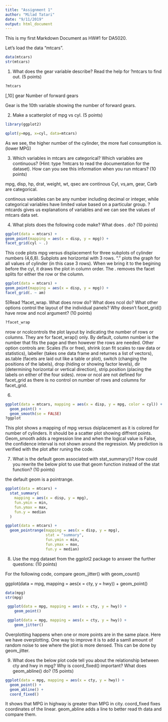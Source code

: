 ---
title: "Assignment 1"
author: "Milad Tatari"
date: "9/11/2019"
output: html_document
---

This is my first Markdown Document as HW#1 for DA5020.

Let's load the data "mtcars".

```{r}
data(mtcars)
str(mtcars)
```

1) What does the gear variable describe? Read the help for ?mtcars to find out. (5 points)

```{r}
?mtcars
```
[,10]	gear	Number of forward gears

Gear is the 10th variable showing the number of forward gears.

2) Make a scatterplot of mpg vs cyl. (5 points)
```{r}
library(ggplot2)

qplot(y=mpg, x=cyl, data=mtcars)
```

As we see, the higher number of the cylinder, the more fuel consumption is. (lower MPG)

3) Which variables in mtcars are categorical? Which variables are continuous? (Hint: type ?mtcars to read the documentation for the dataset). How can you see this information when you run mtcars? (10 points)

mpg, disp, hp, drat, weight, wt, qsec are continous
Cyl, vs,am, gear, Carb are categorical.

continous variables can be any number including decimal or integer, while categorical variables have limited value based on a particular group. ?mtcards gives us explanations of variables and we can see the values of mtcars data set.

4) What plots does the following code make? What does . do? (10 points)
```{r}
ggplot(data = mtcars) +
geom_point(mapping = aes(x = disp, y = mpg)) +
facet_grid(cyl ~ .)
```

This code plots mpg versus displacement for three subplots of cylinder numbers (4,6,8). Subplots are horizontal with 3 rows. 
"." plots the graph for all values of cylinder (in this case 3 rows). When we bring it to the begining before the cyl, it draws the plot in column order. The . removes the facet splits for either the row or the column. 

```{r}
ggplot(data = mtcars) +
geom_point(mapping = aes(x = disp, y = mpg)) +
facet_grid(. ~ am)
```

5)Read ?facet_wrap. What does nrow do? What does ncol do? What other options control the layout of the individual panels?  Why doesn't facet_grid() have nrow and ncol argument? (10 points) 

```{r}
?facet_wrap
```
nrow or ncolcontrols the plot layout by indicating the number of rows or columns. They are for facet_wrap() only. By default, column number is the number that fits the page and then however the rows are needed. Other option controls are:
Scales (fix or free), shrink (can fit scales to raw data or statistics), labeller (takes one data frame and returnes a list of vectors), as.table (facets are laid out like a table or plot), switch (changing the positions of the labels), drop (hiding or showing factor levels), dir (determining horizontal or vertical direction), strip.position (placing the labels on either of the four sides). nrow or ncol are not defined for facet_grid as there is no control on number of rows and columns for facet_grid. 

6) 

```{r}
ggplot(data = mtcars, mapping = aes(x = disp, y = mpg, color = cyl)) + 
  geom_point() + 
  geom_smooth(se = FALSE)
?ggplot
```
This plot shows a mapping of mpg versus dsiplacement as it is colored for number of cylinders. It should be a scatter plot showing diffrent points. Geom_smooth adds a regression line and when the logical value is False, the confidence interval is not shown around the regression. My prediction is verified with the plot after runing the code.

7) What is the default geom associated with stat_summary()? How could you rewrite the below plot to use that geom function instead of the stat function? (10 points)

the default geom is a pointrange. 

```{r}
ggplot(data = mtcars) + 
  stat_summary(
    mapping = aes(x = disp, y = mpg),
    fun.ymin = min,
    fun.ymax = max,
    fun.y = median
  )
```

```{r}
ggplot(data = mtcars) +
  geom_pointrange(mapping = aes(x = disp, y = mpg),
                  stat = "summary",
                  fun.ymin = min,
                  fun.ymax = max,
                  fun.y = median)
```


8) Use the mpg dataset from the ggplot2 package to answer the further questions: (10 points)

For the following code, compare geom_jitter() with geom_count()

 ggplot(data = mpg, mapping = aes(x = cty, y = hwy)) +
    geom_point()
```{r}
data(mpg)
str(mpg)
```

```{r}
 ggplot(data = mpg, mapping = aes(x = cty, y = hwy)) +
    geom_point()
```
```{r}
 ggplot(data = mpg, mapping = aes(x = cty, y = hwy)) +
    geom_jitter()
```

Overplotting happens when one or more points are in the same place. Here we have overplotting. One way to improve it is to add a samll amount of random noise to see where the plot is more densed. This can be done by geom_jitter. 

9) What does the below plot code tell you about the relationship between cty and hwy in mpg? Why is coord_fixed() important? What does geom_abline() do? (15 points)
```{r}
ggplot(data = mpg, mapping = aes(x = cty, y = hwy)) +
  geom_point() + 
  geom_abline() +
  coord_fixed()

```

It shows that MPG in highway is greater than MPG in city. coord_fixed fixes coordinates of the linear. geom_abline adds a line to better read th data and compare them. 
